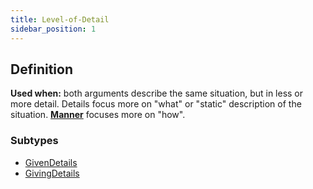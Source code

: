 ```yaml
---
title: Level-of-Detail
sidebar_position: 1
---
```


## Definition

**Used when:** both arguments describe the same situation, but in less or more detail.
Details focus more on "what" or "static" description of the situation.
[**Manner**](../Manner/) focuses more on "how".

### Subtypes
- [GivenDetails](./givendetails.mdx)
- [GivingDetails](./givingdetails.mdx)
